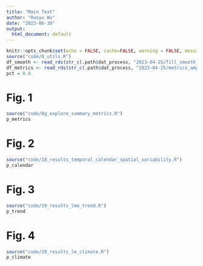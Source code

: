 ```yaml
---
title: "Main Text"
author: "Ruoyu Wu"
date: "2023-06-30"
output:
  html_document: default
---
```


```r
knitr::opts_chunk$set(echo = FALSE, cache=FALSE, warning = FALSE, message = FALSE)
source("code/0_utils.R")
df_smooth <- read_rds(str_c(.path$dat_process, "2023-04-25/fill_smooth_offset.rds"))
df_metrics <- read_rds(str_c(.path$dat_process, "2023-04-25/metrics_amplitude.rds"))
pct = 0.8
```

# Fig. 1
```r
source("code/8g_explore_summary_metrics.R")
p_metrics
```

# Fig. 2
```r
source("code/18_results_temporal_calendar_spatial_variability.R")
p_calendar
```

# Fig. 3
```r
source("code/19_results_lme_trend.R")
p_trend
```

# Fig. 4
```r
source("code/20_results_lm_climate.R")
p_climate
```
